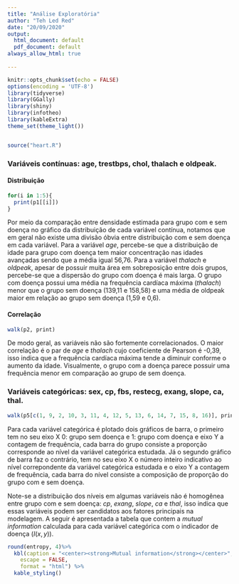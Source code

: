 ---
title: "Análise Exploratória"
author: "Teh Led Red"
date: "20/09/2020"
output:
  html_document: default
  pdf_document: default
always_allow_html: true
 
---

```{r setup, include=FALSE}
knitr::opts_chunk$set(echo = FALSE)
options(encoding = 'UTF-8')
library(tidyverse)
library(GGally)
library(shiny)
library(infotheo)
library(kableExtra)
theme_set(theme_light())


source("heart.R")
```

### Variáveis contínuas: age, trestbps, chol, thalach e oldpeak.


#### Distribuição

```{r density, echo = FALSE, fig.show="hold", out.width="50%"}

for(i in 1:5){
  print(p1[[i]])
}
```

Por meio da comparação entre densidade estimada para grupo com e sem doença no gráfico da distribuição de cada variável contínua, notamos que em geral não existe uma divisão óbvia entre distribuição com e sem doença em cada variável. Para a variável *age*, percebe-se que a distribuição de idade para grupo com doença tem maior concentração nas idades avançadas sendo que a média igual 56,76. Para a variável *thalach* e *oldpeak*, apesar de possuir muita área em sobreposição entre dois grupos, percebe-se que a dispersão do grupo com doença é mais larga. O grupo com doença possui uma média na frequência cardíaca máxima (*thalach*) menor que o grupo sem doença (139,11 e 158,58) e uma média de oldpeak maior em relação ao grupo sem doença (1,59 e 0,6).


#### Correlação

```{r scatter, fig.show="hold", out.width="50%"}
walk(p2, print)
```

De modo geral, as variáveis não são fortemente correlacionados. O maior correlação é o par de *age* e *thalach* cujo coeficiente de Pearson é -0,39, isso indica que a frequência cardíaca máxima tende a diminuir conforme o aumento da idade. Visualmente, o grupo com a doença parece possuir uma frequência menor em comparação ao grupo de sem doença.


### Variáveis categóricas: sex, cp, fbs, restecg, exang, slope, ca, thal.

```{r barplot, fig.show="hold", out.width="50%"}
walk(p5[c(1, 9, 2, 10, 3, 11, 4, 12, 5, 13, 6, 14, 7, 15, 8, 16)], print)
```

Para cada variável categórica é plotado dois gráficos de barra, o primeiro tem no seu eixo X $0:$ grupo sem doença e $1:$ grupo com doença e eixo Y a contagem de frequência, cada barra do grupo consiste a proporção corresponde ao nível da variável categórica estudada. Já o segundo gráfico de barra faz o contrário, tem no seu eixo X o número inteiro indicativo ao nível correpondente da variável categórica estudada e o eixo Y a contagem de frequência, cada barra do nível consiste a composição de proporção do grupo com e sem doença.

Note-se a distribuição dos níveis em algumas variáveis não é homogênea entre grupo com e sem doença: 
*cp*, *exang*, *slope*, *ca* e *thal*, isso indica que essas variáveis podem ser candidatos aos fatores principais na modelagem. A seguir é apresentada a tabela que contem a *mutual information* calculada para cada variável categórica com o indicador de doença ($I(x,y)$).   

```{r entropy}
round(entropy, 4)%>%
  kbl(caption = "<center><strong>Mutual information</strong></center>",
    escape = FALSE,
    format = "html") %>%
  kable_styling()

```

